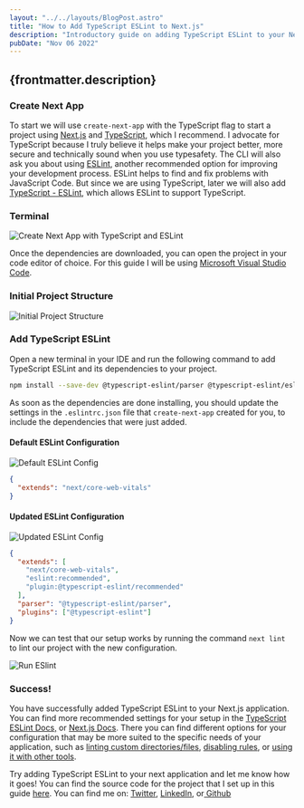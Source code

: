 ---
layout: "../../layouts/BlogPost.astro"
title: "How to Add TypeScript ESLint to Next.js"
description: "Introductory guide on adding TypeScript ESLint to your Next.js application"
pubDate: "Nov 06 2022"
---

## {frontmatter.description}

### Create Next App

To start we will use `create-next-app` with the TypeScript flag to start a project using [Next.js](https://nextjs.org/docs/getting-started) and [TypeScript](https://www.typescriptlang.org/), which I recommend. I advocate for TypeScript because I truly believe it helps make your project better, more secure and technically sound when you use typesafety. The CLI will also ask you about using [ESLint](https://eslint.org/), another recommended option for improving your development process. ESLint helps to find and fix problems with JavaScript Code. But since we are using TypeScript, later we will also add [TypeScript - ESLint](https://typescript-eslint.io/), which allows ESLint to support TypeScript.

### Terminal

![Create Next App with TypeScript and ESLint](https://ronthetech.github.io/image-repo/typescript_eslint_and_next_ts/0.png)

Once the dependencies are downloaded, you can open the project in your code editor of choice. For this guide I will be using [Microsoft Visual Studio Code](https://code.visualstudio.com/).

### Initial Project Structure

![Initial Project Structure](https://ronthetech.github.io/image-repo/typescript_eslint_and_next_ts/1.png)

### Add TypeScript ESLint

Open a new terminal in your IDE and run the following command to add TypeScript ESLint and its dependencies to your project.

```sh
npm install --save-dev @typescript-eslint/parser @typescript-eslint/eslint-plugin
```

As soon as the dependencies are done installing, you should update the settings in the `.eslintrc.json` file that `create-next-app` created for you, to include the dependencies that were just added.

#### Default ESLint Configuration

![Default ESLint Config](https://ronthetech.github.io/image-repo/typescript_eslint_and_next_ts/2.png)

```json
{
  "extends": "next/core-web-vitals"
}
```

#### Updated ESLint Configuration

![Updated ESLint Config](https://ronthetech.github.io/image-repo/typescript_eslint_and_next_ts/3.png)

```json
{
  "extends": [
    "next/core-web-vitals",
    "eslint:recommended",
    "plugin:@typescript-eslint/recommended"
  ],
  "parser": "@typescript-eslint/parser",
  "plugins": ["@typescript-eslint"]
}
```

Now we can test that our setup works by running the command `next lint` to lint our project with the new configuration.

![Run ESlint](https://ronthetech.github.io/image-repo/typescript_eslint_and_next_ts/4.png)

### Success!

You have successfully added TypeScript ESLint to your Next.js application. You can find more recommended settings for your setup in the [TypeScript ESLint Docs,](https://typescript-eslint.io/docs/#details) or [Next.js Docs](https://nextjs.org/docs/basic-features/eslint). There you can find different options for your configuration that may be more suited to the specific needs of your application, such as [linting custom directories/files](https://nextjs.org/docs/basic-features/eslint#linting-custom-directories-and-files), [disabling rules](https://nextjs.org/docs/basic-features/eslint#disabling-rules), or [using it with other tools](https://nextjs.org/docs/basic-features/eslint#usage-with-other-tools).

Try adding TypeScript ESLint to your next application and let me know how it goes! You can find the source code for the project that I set up in this guide [here](https://github.com/ronthetech/typescript-eslint-and-nextjs-ts). You can find me on: <a href="https://github.com/ronthetech" target="_blank" >Twitter</a>, <a href="https://github.com/ronthetech" target="_blank">LinkedIn</a>, or<a href="https://github.com/ronthetech" target="_blank">
Github</a>
